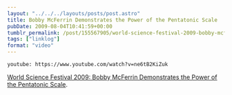 ```yaml
---
layout: "../../../layouts/posts/post.astro"
title: Bobby McFerrin Demonstrates the Power of the Pentatonic Scale
pubDate: 2009-08-04T10:41:59+00:00
tumblr_permalink: /post/155567905/world-science-festival-2009-bobby-mcferrin
tags: ["linklog"]
format: "video"
---
```


`youtube: https://www.youtube.com/watch?v=ne6tB2KiZuk`

[World Science Festival 2009: Bobby McFerrin Demonstrates the Power of the Pentatonic Scale][1].

[1]: https://www.youtube.com/watch?v=ne6tB2KiZuk

